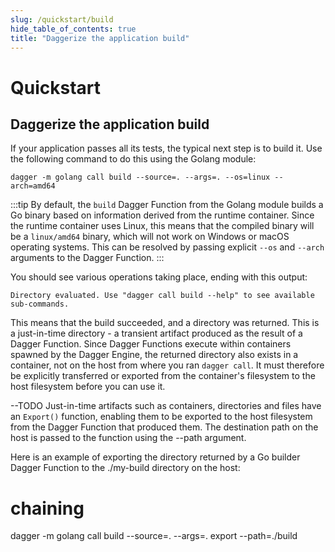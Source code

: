 ```yaml
---
slug: /quickstart/build
hide_table_of_contents: true
title: "Daggerize the application build"
---
```


# Quickstart

## Daggerize the application build

If your application passes all its tests, the typical next step is to build it. Use the following command to do this using the Golang module:

```shell
dagger -m golang call build --source=. --args=. --os=linux --arch=amd64
```

:::tip
By default, the `build` Dagger Function from the Golang module builds a Go binary based on information derived from the runtime container. Since the runtime container uses Linux, this means that the compiled binary will be a `linux/amd64` binary, which will not work on Windows or macOS operating systems. This can be resolved by passing explicit `--os` and `--arch` arguments to the Dagger Function.
:::

You should see various operations taking place, ending with this output:

```
Directory evaluated. Use "dagger call build --help" to see available sub-commands.
```

This means that the build succeeded, and a directory was returned. This is a just-in-time directory - a transient artifact produced as the result of a Dagger Function. Since Dagger Functions execute within containers spawned by the Dagger Engine, the returned directory also exists in a container, not on the host from where you ran `dagger call`. It must therefore be explicitly transferred or exported from the container's filesystem to the host filesystem before you can use it.


--TODO
Just-in-time artifacts such as containers, directories and files have an `Export()` function, enabling them to be exported to the host filesystem from the Dagger Function that produced them. The destination path on the host is passed to the function using the --path argument.

Here is an example of exporting the directory returned by a Go builder Dagger Function to the ./my-build directory on the host:

# chaining

dagger -m golang call build --source=. --args=. export --path=./build
```
